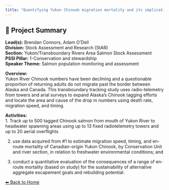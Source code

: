 ---
title: "Quantifying Yukon Chinook migration mortality and its implications for fisheries management and rebuilding under the Fish Stock Provisions of the Fisheries Act"
---

## 🧬 Project Summary

**Lead(s):** Brendan Connors, Adam O'Dell  
**Division:** Stock Assessment and Research (StAR)  
**Section:** Yukon/Transboundary Rivers Area Salmon Stock Assessment  
**PSSI Pillar:** 1-Conservation and stewardship  
**Speaker Theme:** Salmon population monitoring and assessment  

**Overview:**  
Yukon River Chinook numbers have been declining and a questionable proportion of returning adults do not migrate past the border between Alaska and Canada. This transboundary tracking study uses radio-telemetry from towers and arial surveys to expand Alaska’s Chinook tagging efforts and locate the area and cause of the drop in numbers using death rate, migration speed, and timing.   

**Activities:**  
1. Track up to 500 tagged Chinook salmon from mouth of Yukon River to headwater spawning areas using up to 13 fixed radiotelemetry towers and up to 20 aerial overflights 
2. use data acquired from #1 to estimate migration speed, timing, and en-route mortality of Canadian-origin Yukon Chinook, by Conservation Unit and river section, in relation to freshwater environmental conditions; and
3. conduct a quantitative evaluation of the consequences of a range of en-route mortality (based on study) for the sustainability of alternative aggregate escapement goals and rebuilding potential.

[⬅ Back to Home](../index.qmd)
